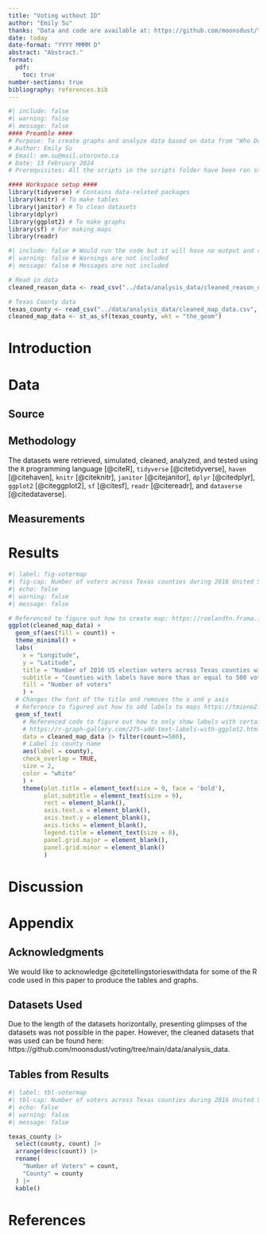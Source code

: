 ```yaml
---
title: "Voting without ID"
author: "Emily Su"
thanks: "Data and code are available at: https://github.com/moonsdust/toronto-collisions. The replication on Social Science Reproduction Platform can be found here: https://www.socialsciencereproduction.org/reproductions/c0db16d9-e70e-4bbc-85d2-f7137a0e8c47/index"
date: today
date-format: "YYYY MMMM D"
abstract: "Abstract."
format:
  pdf:
    toc: true
number-sections: true
bibliography: references.bib
---
```


```r
#| include: false
#| warning: false
#| message: false
#### Preamble ####
# Purpose: To create graphs and analyze data based on data from "Who Does Voter ID Keep from Voting?" (Fraga and Miller 2022)"
# Author: Emily Su
# Email: em.su@mail.utoronto.ca
# Date: 13 February 2024
# Prerequisites: All the scripts in the scripts folder have been ran starting from 00-install_packages.R.

#### Workspace setup ####
library(tidyverse) # Contains data-related packages
library(knitr) # To make tables
library(janitor) # To clean datasets
library(dplyr)
library(ggplot2) # To make graphs
library(sf) # For making maps
library(readr)
```

```r
#| include: false # Would run the code but it will have no output and code is not in the document 
#| warning: false # Warnings are not included 
#| message: false # Messages are not included 

# Read in data
cleaned_reason_data <- read_csv("../data/analysis_data/cleaned_reason_data.csv", show_col_types = FALSE)

# Texas County data
texas_county <- read_csv("../data/analysis_data/cleaned_map_data.csv", show_col_types = FALSE)
cleaned_map_data <- st_as_sf(texas_county, wkt = "the_geom")
```

# Introduction



# Data {#sec-data}
## Source 


## Methodology
The datasets were retrieved, simulated, cleaned, analyzed, and tested using the `R` programming language [@citeR], `tidyverse` [@citetidyverse], `haven` [@citehaven], `knitr` [@citeknitr], `janitor` [@citejanitor], `dplyr` [@citedplyr], `ggplot2` [@citeggplot2], `sf` [@citesf], `readr` [@citereadr], and `dataverse` [@citedataverse]. 

## Measurements


# Results {#sec-result}
```r
#| label: fig-votermap
#| fig-cap: Number of voters across Texas counties during 2016 United States election without proper ID
#| echo: false
#| warning: false
#| message: false

# Referenced to figure out how to create map: https://roelandtn.frama.io/cours_r_pdm/mapping-with-r-and-sf.html
ggplot(cleaned_map_data) + 
  geom_sf(aes(fill = count)) + 
  theme_minimal() + 
  labs(
    x = "Longitude",
    y = "Latitude",
    title = "Number of 2016 US election voters across Texas counties without proper ID",
    subtitle = "Counties with labels have more than or equal to 500 voters without IDs",
    fill = "Number of voters"
    ) +
  # Changes the font of the title and removes the x and y axis 
  # Reference to figured out how to add labels to maps https://tmieno2.github.io/R-as-GIS-for-Economists/create-maps.html
  geom_sf_text(
    # Referenced code to figure out how to only show labels with certain values     
    # https://r-graph-gallery.com/275-add-text-labels-with-ggplot2.html 
    data = cleaned_map_data |> filter(count>=500),
    # Label is county name
    aes(label = county),
    check_overlap = TRUE,
    size = 2, 
    color = "white"
    ) +
    theme(plot.title = element_text(size = 9, face = 'bold'), 
          plot.subtitle = element_text(size = 9),
          rect = element_blank(), 
          axis.text.x = element_blank(), 
          axis.text.y = element_blank(), 
          axis.ticks = element_blank(), 
          legend.title = element_text(size = 8),
          panel.grid.major = element_blank(),
          panel.grid.minor = element_blank()
          ) 
```

# Discussion


\newpage

\appendix

# Appendix {-}

## Acknowledgments 
We would like to acknowledge @citetellingstorieswithdata for some of the R code used in this paper to produce the tables and graphs. 

## Datasets Used {#sec-datasetused}
Due to the length of the datasets horizontally, presenting glimpses of the datasets was not possible in the paper. However, the cleaned datasets that was used can be found here: https://github.com/moonsdust/voting/tree/main/data/analysis_data.

## Tables from Results {#sec-tablesfromresults}
```r
#| label: tbl-votermap
#| tbl-cap: Number of voters across Texas counties during 2016 United States election without proper ID
#| echo: false
#| warning: false
#| message: false

texas_county |>
  select(county, count) |>
  arrange(desc(count)) |>
  rename(
    "Number of Voters" = count,
    "County" = county
  ) |>
  kable()
```

\newpage


# References



